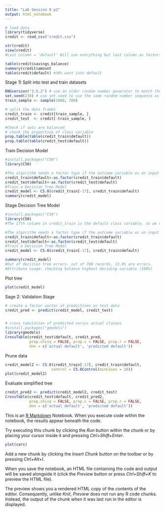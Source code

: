 ---
title: "Lab Session 9 p2"
output: html_notebook
---

```{r}
# load data
library(tidyverse)    
credit <- read_csv("credit.csv")

str(credit)
view(credit)
#Last column = 'default' Will use everything but last column as factors. 

table(credit$savings_balance)  
summary(credit$amount
table(credit$default) #30% went into default
```
Stage 1) Split into test and train datasets
```{r}
RNGversion("3.5.2") # use an older random number generator to match the book
set.seed(230) # use set.seed to use the same random number sequence as the tutorial
train_sample <- sample(1000, 700)

# split the data frames
credit_train <- credit[train_sample, ]
credit_test  <- credit[-train_sample, ]

#Check if sets are balanced
# check the proportion of class variable
prop.table(table(credit_train$default))
prop.table(table(credit_test$default))
```
Train Decision Model
```{r}
#install.packages("C50")
library(C50)

#The algorithm needs a factor type if the outcome variable as an input to the function, 
credit_train$default<-as.factor(credit_train$default)
credit_test$default<-as.factor(credit_test$default)
#Train a Decision Tree Model
credit_model <- C5.0(credit_train[-17], credit_train$default)
summary(credit_model)
```
Stage Decision Tree Model
```{r}
#install.packages("C50")
library(C50)
#The 17th column in credit_train is the default class variable, so we need to exclude it from the training data frame.

#The algorithm needs a factor type if the outcome variable as an input to the function, 
credit_train$default<-as.factor(credit_train$default)
credit_test$default<-as.factor(credit_test$default)
#Train a Decision Tree Model
credit_model <- C5.0(credit_train[-17], credit_train$default)

summary(credit_model)
#Out of decision tree errors- out of 700 records, 13.6% are errors.
#Attribute usage: checking balance highest deciding variable (100%)
```
Plot tree
```{r}
plot(credit_model)
```
Sage 2: Validation Stage
```{r}
# create a factor vector of predictions on test data
credit_pred <- predict(credit_model, credit_test)


# cross tabulation of predicted versus actual classes
#install.packages("gmodels")
library(gmodels)
CrossTable(credit_test$default, credit_pred,
           prop.chisq = FALSE, prop.c = FALSE, prop.r = FALSE,
           dnn = c('actual default', 'predicted default'))
```
Prune data
```{r}
credit_model2 <- C5.0(credit_train[-17], credit_train$default,
                     control = C5.0Control(minCases = 20))
plot(credit_model2)
```
Evaluate simplified tree
```{r}
credit_pred2 <- predict(credit_model2, credit_test)
CrossTable(credit_test$default, credit_pred2,
           prop.chisq = FALSE, prop.c = FALSE, prop.r = FALSE,
           dnn = c('actual default', 'predicted default'))
```



This is an [R Markdown](http://rmarkdown.rstudio.com) Notebook. When you execute code within the notebook, the results appear beneath the code. 

Try executing this chunk by clicking the *Run* button within the chunk or by placing your cursor inside it and pressing *Ctrl+Shift+Enter*. 

```{r}
plot(cars)
```

Add a new chunk by clicking the *Insert Chunk* button on the toolbar or by pressing *Ctrl+Alt+I*.

When you save the notebook, an HTML file containing the code and output will be saved alongside it (click the *Preview* button or press *Ctrl+Shift+K* to preview the HTML file).

The preview shows you a rendered HTML copy of the contents of the editor. Consequently, unlike *Knit*, *Preview* does not run any R code chunks. Instead, the output of the chunk when it was last run in the editor is displayed.
